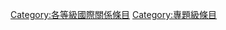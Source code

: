 {{Articles by Quality|topic=国际关系|project=国际关系|format=toc}}
{{Wikipedia category}}
{{emptycat}}
[[Category:各等級國際關係條目|Category:各等級國際關係條目]]
[[Category:專題級條目|Category:專題級條目]]